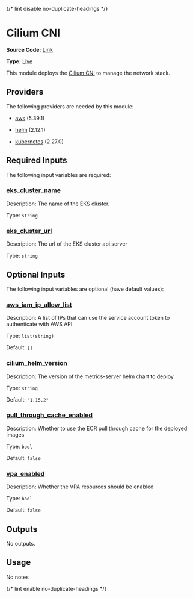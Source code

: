 {/* lint disable no-duplicate-headings */}

# Cilium CNI

**Source Code:** [Link](https://github.com/Panfactum/stack/tree/__currentPanfactumVersion__/packages/infrastructure/kube_cilium)

**Type:** [Live](/docs/reference/infrastructure-modules/overview)

This module deploys the [Cilium CNI](https://docs.cilium.io/en/stable/installation/k8s-install-helm/) to manage the network stack.

## Providers

The following providers are needed by this module:

* [aws](https://registry.terraform.io/providers/hashicorp/aws/5.39.1/docs) (5.39.1)

* [helm](https://registry.terraform.io/providers/hashicorp/helm/2.12.1/docs) (2.12.1)

* [kubernetes](https://registry.terraform.io/providers/hashicorp/kubernetes/2.27.0/docs) (2.27.0)

## Required Inputs

The following input variables are required:

### <a name="input_eks_cluster_name" /> [eks\_cluster\_name](#input_eks_cluster_name)

Description: The name of the EKS cluster.

Type: `string`

### <a name="input_eks_cluster_url" /> [eks\_cluster\_url](#input_eks_cluster_url)

Description: The url of the EKS cluster api server

Type: `string`

## Optional Inputs

The following input variables are optional (have default values):

### <a name="input_aws_iam_ip_allow_list" /> [aws\_iam\_ip\_allow\_list](#input_aws_iam_ip_allow_list)

Description: A list of IPs that can use the service account token to authenticate with AWS API

Type: `list(string)`

Default: `[]`

### <a name="input_cilium_helm_version" /> [cilium\_helm\_version](#input_cilium_helm_version)

Description: The version of the metrics-server helm chart to deploy

Type: `string`

Default: `"1.15.2"`

### <a name="input_pull_through_cache_enabled" /> [pull\_through\_cache\_enabled](#input_pull_through_cache_enabled)

Description: Whether to use the ECR pull through cache for the deployed images

Type: `bool`

Default: `false`

### <a name="input_vpa_enabled" /> [vpa\_enabled](#input_vpa_enabled)

Description: Whether the VPA resources should be enabled

Type: `bool`

Default: `false`

## Outputs

No outputs.

## Usage

No notes

{/* lint enable no-duplicate-headings */}

